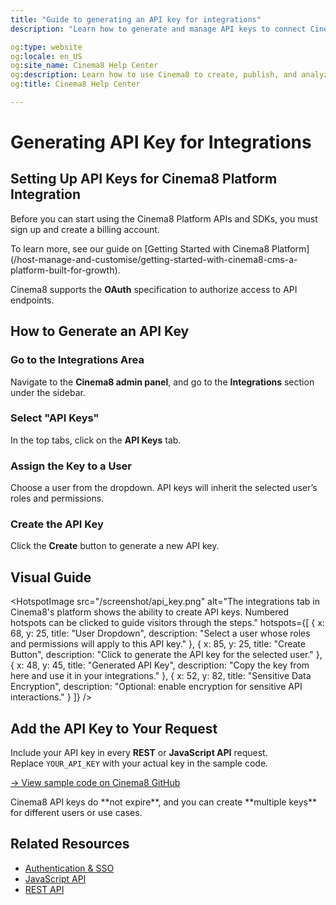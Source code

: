 ```yaml
---
title: "Guide to generating an API key for integrations"
description: "Learn how to generate and manage API keys to connect Cinema8's platform with external systems and applications. Visit Cinema8."

og:type: website
og:locale: en_US
og:site_name: Cinema8 Help Center
og:description: Learn how to use Cinema8 to create, publish, and analyze interactive videos.
og:title: Cinema8 Help Center

---
```



# Generating API Key for Integrations

## Setting Up API Keys for Cinema8 Platform Integration

Before you can start using the Cinema8 Platform APIs and SDKs, you must sign up and create a billing account.

<Callout type="info" title="New Users">
To learn more, see our guide on [Getting Started with Cinema8 Platform](/host-manage-and-customise/getting-started-with-cinema8-cms-a-platform-built-for-growth).
</Callout>

Cinema8 supports the **OAuth** specification to authorize access to API endpoints.

## How to Generate an API Key

<Steps>

### Go to the Integrations Area  
Navigate to the **Cinema8 admin panel**, and go to the **Integrations** section under the sidebar.

### Select "API Keys"  
In the top tabs, click on the **API Keys** tab.

### Assign the Key to a User  
Choose a user from the dropdown. API keys will inherit the selected user’s roles and permissions.

### Create the API Key  
Click the **Create** button to generate a new API key.

</Steps>

## Visual Guide

<HotspotImage 
  src="/screenshot/api_key.png"
  alt="The integrations tab in Cinema8's platform shows the ability to create API keys. Numbered hotspots can be clicked to guide visitors through the steps."
  hotspots={[
    {
      x: 68,
      y: 25,
      title: "User Dropdown",
      description: "Select a user whose roles and permissions will apply to this API key."
    },
    {
      x: 85,
      y: 25,
      title: "Create Button",
      description: "Click to generate the API key for the selected user."
    },
    {
      x: 48,
      y: 45,
      title: "Generated API Key",
      description: "Copy the key from here and use it in your integrations."
    },
    {
      x: 52,
      y: 82,
      title: "Sensitive Data Encryption",
      description: "Optional: enable encryption for sensitive API interactions."
    }
  ]}
/>

## Add the API Key to Your Request

Include your API key in every **REST** or **JavaScript API** request.  
Replace `YOUR_API_KEY` with your actual key in the sample code.

[→ View sample code on Cinema8 GitHub](https://github.com/cinema8/player.js/tree/master/codesamples)

<Callout type="info" title="Good to Know">
Cinema8 API keys do **not expire**, and you can create **multiple keys** for different users or use cases.
</Callout>

## Related Resources

- [Authentication & SSO](/advanced-tools-for-developers/authentication-and-sso)  
- [JavaScript API](/advanced-tools-for-developers/javascript-api)  
- [REST API](/advanced-tools-for-developers/rest-api)
